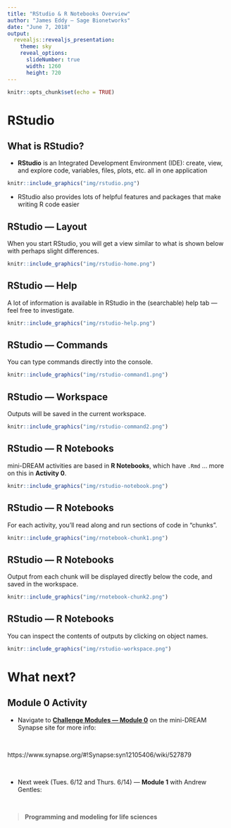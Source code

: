 ```yaml
---
title: "RStudio & R Notebooks Overview"
author: "James Eddy — Sage Bionetworks"
date: "June 7, 2018"
output: 
  revealjs::revealjs_presentation:
    theme: sky
    reveal_options:
      slideNumber: true
      width: 1260
      height: 720
---
```


```r
knitr::opts_chunk$set(echo = TRUE)
```

# RStudio

## What is RStudio? 

- **RStudio** is an Integrated Development Environment (IDE): create, view, and explore code, variables, files, plots, etc. all in one application


```r
knitr::include_graphics("img/rstudio.png")
```

- RStudio also provides lots of helpful features and packages that make writing R code easier

## RStudio — Layout

When you start RStudio, you will get a view similar to what is shown below with perhaps slight differences.

```r
knitr::include_graphics("img/rstudio-home.png")
```

## RStudio — Help

A lot of information is available in RStudio in the (searchable) help tab — feel free to investigate.

```r
knitr::include_graphics("img/rstudio-help.png")
```

## RStudio — Commands

You can type commands directly into the console.

```r
knitr::include_graphics("img/rstudio-command1.png")
```

## RStudio — Workspace

Outputs will be saved in the current workspace.

```r
knitr::include_graphics("img/rstudio-command2.png")
```

## RStudio — R Notebooks

mini-DREAM activities are based in **R Notebooks**, which have `.Rmd` ... more on this in **Activity 0**.

```r
knitr::include_graphics("img/rstudio-notebook.png")
```

## RStudio — R Notebooks

For each activity, you'll read along and run sections of code in "chunks".

```r
knitr::include_graphics("img/rnotebook-chunk1.png")
```

## RStudio — R Notebooks

Output from each chunk will be displayed directly below the code, and saved in the workspace.

```r
knitr::include_graphics("img/rnotebook-chunk2.png")
```

## RStudio — R Notebooks

You can inspect the contents of outputs by clicking on object names.

```r
knitr::include_graphics("img/rstudio-workspace.png")
```


# What next?

## **Module 0 Activity**

- Navigate to [**Challenge Modules — Module 0**](https://www.synapse.org/#!Synapse:syn12105406/wiki/527879) on the mini-DREAM Synapse site for more info:

&nbsp;

https://www.synapse.org/#!Synapse:syn12105406/wiki/527879

&nbsp;

- Next week (Tues. 6/12 and Thurs. 6/14) — **Module 1** with Andrew Gentles:

&nbsp;

> **Programming and modeling for life sciences**

 

